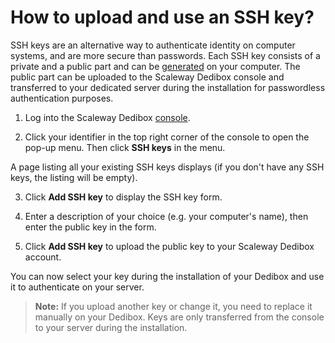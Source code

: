 # How to upload and use an SSH key?

SSH keys are an alternative way to authenticate identity on computer systems, and are more secure than passwords. Each SSH key consists of a private and a public part and can be [generated](https://www.scaleway.com/en/docs/configure-new-ssh-key/) on your computer. The public part can be uploaded to the Scaleway Dedibox console and transferred to your dedicated server during the installation for passwordless authentication purposes.

1. Log into the Scaleway Dedibox [console](https://console.online.net).

2. Click your identifier in the top right corner of the console to open the pop-up menu. Then click **SSH keys** in the menu.

<Lightbox src="scaleway-dedibox-console-ssh-key-menu.png" width="300" alt="" />

A page listing all your existing SSH keys displays (if you don't have any SSH keys, the listing will be empty).

3. Click **Add SSH key** to display the SSH key form.

4. Enter a description of your choice (e.g. your computer's name), then enter the public key in the form.

5. Click **Add SSH key** to upload the public key to your Scaleway Dedibox account.

You can now select your key during the installation of your Dedibox and use it to authenticate on your server.

> **Note:** If you upload another key or change it, you need to replace it manually on your Dedibox. Keys are only transferred from the console to your server during the installation.
